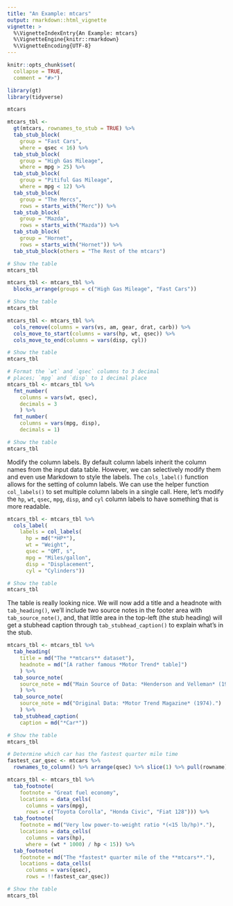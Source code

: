 ```yaml
---
title: "An Example: mtcars"
output: rmarkdown::html_vignette
vignette: >
  %\VignetteIndexEntry{An Example: mtcars}
  %\VignetteEngine{knitr::rmarkdown}
  %\VignetteEncoding{UTF-8}
---
```


```r
knitr::opts_chunk$set(
  collapse = TRUE,
  comment = "#>")

library(gt)
library(tidyverse)
```


```r
mtcars
```


```r
mtcars_tbl <-
  gt(mtcars, rownames_to_stub = TRUE) %>%
  tab_stub_block(
    group = "Fast Cars",
    where = qsec < 16) %>%
  tab_stub_block(
    group = "High Gas Mileage",
    where = mpg > 25) %>%
  tab_stub_block(
    group = "Pitiful Gas Mileage",
    where = mpg < 12) %>%
  tab_stub_block(
    group = "The Mercs",
    rows = starts_with("Merc")) %>%
  tab_stub_block(
    group = "Mazda",
    rows = starts_with("Mazda")) %>%
  tab_stub_block(
    group = "Hornet",
    rows = starts_with("Hornet")) %>%
  tab_stub_block(others = "The Rest of the mtcars")

# Show the table
mtcars_tbl
```


```r
mtcars_tbl <- mtcars_tbl %>%
  blocks_arrange(groups = c("High Gas Mileage", "Fast Cars"))

# Show the table
mtcars_tbl
```


```r
mtcars_tbl <- mtcars_tbl %>%
  cols_remove(columns = vars(vs, am, gear, drat, carb)) %>%
  cols_move_to_start(columns = vars(hp, wt, qsec)) %>%
  cols_move_to_end(columns = vars(disp, cyl))

# Show the table
mtcars_tbl
```


```r
# Format the `wt` and `qsec` columns to 3 decimal
# places; `mpg` and `disp` to 1 decimal place
mtcars_tbl <- mtcars_tbl %>%
  fmt_number(
    columns = vars(wt, qsec),
    decimals = 3
    ) %>%
  fmt_number(
    columns = vars(mpg, disp),
    decimals = 1)

# Show the table
mtcars_tbl
```

Modify the column labels. By default column labels inherit the column names from the input data table. However, we can selectively modify them and even use Markdown to style the labels. The `cols_label()` function allows for the setting of column labels. We can use the helper function `col_labels()` to set multiple column labels in a single call. Here, let's modify the `hp`, `wt`, `qsec`, `mpg`, `disp`, and `cyl` column labels to have something that is more readable. 

```r
mtcars_tbl <- mtcars_tbl %>%
  cols_label(
    labels = col_labels(
      hp = md("*HP*"),
      wt = "Weight",
      qsec = "QMT, s",
      mpg = "Miles/gallon",
      disp = "Displacement",
      cyl = "Cylinders"))

# Show the table
mtcars_tbl
```

The table is really looking nice. We will now add a title and a headnote with `tab_heading()`, we'll include two source notes in the footer area with `tab_source_note()`, and, that little area in the top-left (the stub heading) will get a stubhead caption through `tab_stubhead_caption()` to explain what's in the stub.

```r

mtcars_tbl <- mtcars_tbl %>%
  tab_heading(
    title = md("The **mtcars** dataset"),
    headnote = md("[A rather famous *Motor Trend* table]")
    ) %>%
  tab_source_note(
    source_note = md("Main Source of Data: *Henderson and Velleman* (1981).")
    ) %>%
  tab_source_note(
    source_note = md("Original Data: *Motor Trend Magazine* (1974).")
    ) %>%
  tab_stubhead_caption(
    caption = md("*Car*"))

# Show the table
mtcars_tbl
```


```r

# Determine which car has the fastest quarter mile time
fastest_car_qsec <- mtcars %>% 
  rownames_to_column() %>% arrange(qsec) %>% slice(1) %>% pull(rowname)

mtcars_tbl <- mtcars_tbl %>%
  tab_footnote(
    footnote = "Great fuel economy",
    locations = data_cells(
      columns = vars(mpg),
      rows = c("Toyota Corolla", "Honda Civic", "Fiat 128"))) %>%
  tab_footnote(
    footnote = md("Very low power-to-weight ratio *(<15 lb/hp)*."),
    locations = data_cells(
      columns = vars(hp),
      where = (wt * 1000) / hp < 15)) %>%
  tab_footnote(
    footnote = md("The *fastest* quarter mile of the **mtcars**."),
    locations = data_cells(
      columns = vars(qsec),
      rows = !!fastest_car_qsec))

# Show the table
mtcars_tbl
```

